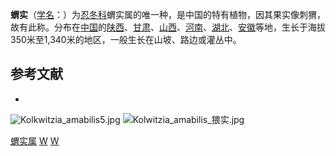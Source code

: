 {{noteTA
|T=zh-cn:蝟实;zh-hk:蝟實;zh-tw:蝟實;zh-hant:蝟實;
|1=zh-cn:蝟实;zh-hk:蝟實;zh-tw:蝟實;zh-hant:蝟實;
}}
{{noteTA}}

{{Speciesbox
| taxon = Kolkwitzia amabilis
| binomial_authority = Graebn.
| image =Kolkwitzia amabilis4.jpg
}}

'''蝟实'''（[[学名|学名]]：{{lang|la|''Kolkwitzia amabilis''}}）为[[忍冬科|忍冬科]]蝟实属的唯一种，是中国的特有植物，因其果实像刺猬，故有此称。分布在[[中国|中国]]的[[陕西|陕西]]、[[甘肃|甘肃]]、[[山西|山西]]、[[河南|河南]]、[[湖北|湖北]]、[[安徽|安徽]]等地，生长于海拔350米至1,340米的地区，一般生长在山坡、路边或灌丛中。

== 参考文献 ==
<div class="references-small">
* {{cite web| url =http://www.bioinfo.cn/db05/KmzwSpecies.php?action=view&id=3426| title =蝟实| work =《中国高等植物数据库全库》| publisher =中国科学院微生物研究所| author =昆明植物研究所| accessdate =2009-02-24| deadurl =yes| archiveurl =https://web.archive.org/web/20160304235458/http://www.bioinfo.cn/db05/KmzwSpecies.php?action=view&id=3426| archivedate =2016-03-04}}
</div>
[[File:Kolkwitzia_amabilis5.jpg|thumb]]
[[File:Kolwitzia_amabilis_猥实.jpg|thumb]]
{{Taxonbar|from=Q1779255}}

[[Category:蝟实属|]]
[[Category:忍冬科|W]]
[[Category:中国特有植物|W]]


{{植物小作品}}